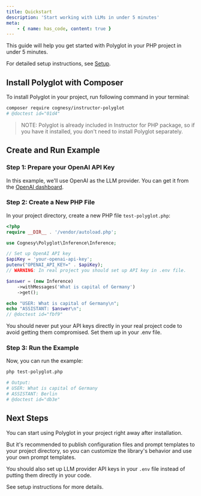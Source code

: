 ```yaml
---
title: Quickstart
description: 'Start working with LLMs in under 5 minutes'
meta:
    - { name: has_code, content: true }
---
```


This guide will help you get started with Polyglot in your PHP project in under 5 minutes.

For detailed setup instructions, see [Setup](setup).


## Install Polyglot with Composer

To install Polyglot in your project, run following command in your terminal:

```bash
composer require cognesy/instructor-polyglot
# @doctest id="01d4"
```

> NOTE: Polyglot is already included in Instructor for PHP package, so if you have it installed, you don't need to install Polyglot separately.


## Create and Run Example

### Step 1: Prepare your OpenAI API Key

In this example, we'll use OpenAI as the LLM provider. You can get it from the [OpenAI dashboard](https://platform.openai.com/).

### Step 2: Create a New PHP File

In your project directory, create a new PHP file `test-polyglot.php`:

```php
<?php
require __DIR__ . '/vendor/autoload.php';

use Cognesy\Polyglot\Inference\Inference;

// Set up OpenAI API key
$apiKey = 'your-openai-api-key';
putenv("OPENAI_API_KEY=" . $apiKey);
// WARNING: In real project you should set up API key in .env file.

$answer = (new Inference)
    ->withMessages('What is capital of Germany')
    ->get();

echo "USER: What is capital of Germany\n";
echo "ASSISTANT: $answer\n";
// @doctest id="fbf9"
```

<Warning>
    You should never put your API keys directly in your real project code to avoid getting them compromised. Set them up in your .env file.
</Warning>

### Step 3: Run the Example

Now, you can run the example:

```bash
php test-polyglot.php

# Output:
# USER: What is capital of Germany
# ASSISTANT: Berlin
# @doctest id="db3e"
```


## Next Steps

You can start using Polyglot in your project right away after installation.

But it's recommended to publish configuration files and prompt templates to your project directory, so you can
customize the library's behavior and use your own prompt templates.

You should also set up LLM provider API keys in your `.env` file instead of putting them directly in your code.

See setup instructions for more details.
